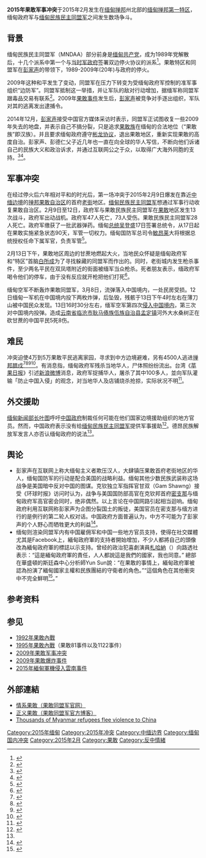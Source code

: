 {{Infobox military conflict
| conflict    = 2015年果敢军事冲突
| width       = 
| partof      = [[缅甸内战|缅甸内战]]
| image       = [[File:Kokang.svg|140px]]
| caption     = 绿色区域为果敢自治区在掸邦的位置
| date        = 2015年2月9日至2015年6月
| place       = [[缅甸|缅甸]][[果敢|果敢自治区]]
| coordinates = 
| map_type    = 
| map_relief  = 
| latitude    = 
| longitude   = 
| map_size    = 
| map_marksize = 
| map_caption = 
| map_label   = 
| territory   = 
| result      = 緬甸政府部隊勝利
| status      = 
| combatants_header = 
| combatant1  = {{flagicon|Burma}} [[缅甸国防军|缅甸政府军]]<br />[[File:Myannmar_Police_Force1.svg|22px]] [[缅甸警察部队|缅甸警察部队]]
| combatant2  = [[File:Flag_of_the_Myanmar_National_Democratic_Alliance_Army.svg|22px]] [[缅甸民族民主同盟军|缅甸民族民主同盟军]] (MNDAA)<br />{{flagicon image|Infobox AA.png}} [[若开军|若开军]] (AA)<br />{{flagicon image|Flag of the Ta'ang National Liberation Army.svg}} 德昂民族解放军 (TNLA)
| combatant3  = 
| commander1  = {{flagicon|Burma}} [[敏昂来|敏昂来]]
| commander2  = [[File:Flag_of_the_Myanmar_National_Democratic_Alliance_Army.svg|22px]] [[彭家声|彭家声]]
| commander3  = 
| units1      = 
| units2      = 
| units3      = 
| strength1   = 未知
| strength2   = 约2,000人<ref>{{cite web | url=http://www.irrawaddy.org/burma/47-govt-troops-killed-tens-thousands-flee-heavy-fighting-shan-state.html | title=47 Govt Troops Killed, Tens of Thousands Flee Heavy Fighting in Shan State | work=irrawaddy.org | accessdate=2015-02-18 | archive-date=2015-10-22 | archive-url=https://web.archive.org/web/20151022021417/http://www.irrawaddy.org/burma/47-govt-troops-killed-tens-thousands-flee-heavy-fighting-shan-state.html | dead-url=no }}</ref>
| strength3   = 
| casualties1 = 同盟军方面，称毙伤缅军已经超过700人（截止4月23日）<br />缅甸政府军声称126人死亡，359人受伤。<ref name="Xinhua1">{{cite web|url=http://news.xinhuanet.com/english/2015-04/19/c_134163197.htm|title=Myanmar says 126 soldiers have been killed in fight with Kokang army|work=Xinhua News Agency|date=2015-04-19|accessdate=2015-04-20|archive-date=2015-04-22|archive-url=https://web.archive.org/web/20150422123324/http://news.xinhuanet.com/english/2015-04/19/c_134163197.htm|dead-url=no}}</ref>
| casualties2 = 总伤亡72人
| casualties3 = 中国境内5人被误伤死亡，至少13人受伤。<ref>{{cite web | url=http://www.bjnews.com.cn/news/2015/03/15/356431.html | title=缅甸军机炸弹落入中国境内5死8伤 | work=新京报 | accessdate=2015-03-15 | archive-date=2015-09-23 | archive-url=https://web.archive.org/web/20150923205623/http://www.bjnews.com.cn/news/2015/03/15/356431.html | dead-url=no }}</ref><ref>{{cite web | url=http://www.bjnews.com.cn/news/2015/05/14/363455.html | title=缅甸两枚炮弹落入云南境内 已致5人受伤 | work=新京报 | accessdate=2015-05-14 | archive-date=2015-09-23 | archive-url=https://web.archive.org/web/20150923205631/http://www.bjnews.com.cn/news/2015/05/14/363455.html | dead-url=no }}</ref>超过6万名平民流离失所，大部分逃到中国云南边境南伞地区
| notes       = 
| campaignbox = 
}}
'''2015年果敢军事冲突'''于2015年2月发生在[[缅甸|缅甸]][[掸邦|掸邦]]州北部的[[缅甸掸邦第一特区|缅甸掸邦第一特区]]，缅甸政府军与[[缅甸民族民主同盟军|缅甸民族民主同盟军]]之间发生数场争斗。

== 背景 ==
{{main|缅甸民族民主同盟军}}
缅甸民族民主同盟军（MNDAA）部分前身是[[缅甸共产党|缅甸共产党]]，成为1989年党解散后，十几个派系中第一个与[[国家和平与发展委员会|当时军政府]]签署双边停火协议的派系<ref name="rfa.org">{{cite web | url=http://www.rfa.org/english/news/myanmar/kokang-02132015185129.html | title=Myanmar Kokang Rebels Deny Receiving Chinese Weapons | work=Radio Free Asia | accessdate=2015-02-18 | archive-date=2019-05-11 | archive-url=https://web.archive.org/web/20190511065757/http://www.rfa.org/english/news/myanmar/kokang-02132015185129.html | dead-url=no }}</ref>。果敢特区和同盟军在[[彭家声|彭家声]]的带领下，1989-2009年(20年)与政府的停火。

2009年这种和平发生了变动，同盟军在压力下转变为受缅甸政府军控制的准军事组织“边防军”。同盟军抵制这一举措，并让军队的敌对行动增加，据缅军称同盟军跟毒品交易有联系<ref name="dvb.no">{{cite web | url=http://www.dvb.no/news/kokang-enlist-allies-help-in-fight-against-burma-army-myanmar/48184 | script-title=en:Kokang enlist allies’ help in fight against Burma army | work=dvb.no | accessdate=2015-02-18 | author=NANG MYA NADI | archive-url=https://web.archive.org/web/20150923221153/http://www.dvb.no/news/kokang-enlist-allies-help-in-fight-against-burma-army-myanmar/48184 | archive-date=2015-09-23 | dead-url=yes }}</ref>。2009年[[2009年果敢军事冲突|果敢事件]]发生后，[[彭家声|彭家声]]被竞争对手逐出组织，军队对其的逃离发出逮捕令。

2014年12月，[[彭家声|彭家声]]接受中国官方媒体采访时表示，同盟军正试图收复一些2009年失去的地盘，并表示自己不搞分裂，只是追求[[果敢族|果敢族]]在缅甸的合法地位（“果敢族”即汉族）。并且要求缅甸政府遵守[[彬龙协议|彬龙协议]]，退出果敢地区，重新实现果敢的高度自治。彭家声、彭德仁父子近几年也一直在向全球的华人写信，不断向他们诉诸自己的民族大义和政治诉求，并通过互联网公之于众，以取得广大海外同胞的支持。<ref name="irrawaddy.org">{{cite web | url=http://www.irrawaddy.org/burma/burma-army-recovers-bodies-13-rebels-renewed-clash.html | title=Myanmar Army Troops Recover Bodies of 13 Rebels in Renewed Clash | work=irrawaddy.org | accessdate=2015-02-18 | archive-date=2015-02-16 | archive-url=https://web.archive.org/web/20150216181149/http://www.irrawaddy.org/burma/burma-army-recovers-bodies-13-rebels-renewed-clash.html | dead-url=no }}</ref><ref>{{cite web | url=http://www.irrawaddy.org/burma/thousands-reportedly-cross-china-flee-fighting-airstrikes-shan-state.html | title=Thousands Reportedly Cross Into China to Flee Fighting, Airstrikes in Shan State | work=irrawaddy.org | accessdate=2015-02-18 | archive-date=2015-02-14 | archive-url=https://web.archive.org/web/20150214033705/http://www.irrawaddy.org/burma/thousands-reportedly-cross-china-flee-fighting-airstrikes-shan-state.html | dead-url=no }}</ref>。

== 军事冲突 ==
在经过停火后六年相对平和的时光后，第一场冲突于2015年2月9日爆发在靠近[[中缅边境|中缅边境]]的[[掸邦|掸邦]][[果敢自治区|果敢自治区]]的首府[[老街_(果敢)|老街]]地区。[[缅甸民族民主同盟军|缅甸民族民主同盟军]]想通过军事行动收复果敢自治区。2月9日至12日，政府军与果敢民族民主同盟军在[[果敢|果敢]]地区发生13次战斗，政府军出动战机。政府军47人死亡，73人受伤。果敢民族民主同盟军28人死亡。政府军缴获了一批武器弹药。缅甸[[总统|总统]][[吴登盛|吴登盛]]17日签署总统令，从17日起在果敢实施紧急状态90天，军管一切权力。缅甸国防军总司令[[敏昂莱|敏昂莱]]大将根据总统授权任命下属军官，负责军管<ref>{{cite web | url=//mil.sohu.com/20150218/n409082578.shtml | title=果敢进紧急状态军管一切 3万人次边民进出中国 | accessdate=2015-02-18 | archive-date=2015-02-18 | archive-url=https://web.archive.org/web/20150218044657/http://mil.sohu.com/20150218/n409082578.shtml | dead-url=yes }}</ref>。

2月13日下午，果敢地区周边的甘蔗地燃起大火，当地民众怀疑是缅甸政府军和“特区”首脑[[白所成|白所成]]为了寻找躲藏的同盟军而作出的。同时，老街城内发生枪杀事件，至少两名平民在双凤塔附近的街面被缅军当众枪杀。死者朋友表示，缅政府军喝令他们的停车，由于没有反应就开枪把他们打死<ref>{{cite news|title=老街发生震惊事件：2名果敢平民遭缅军当众枪杀|url=http://www.cnwnews.com/html/soceity/cn_js/hqjs/20150220/692719.html|accessdate=2015-02-20|archive-url=https://web.archive.org/web/20150220164035/http://www.cnwnews.com/html/soceity/cn_js/hqjs/20150220/692719.html|archive-date=2015-02-20|dead-url=yes}}</ref>。

缅甸空军不断轰炸果敢同盟军，3月8日，流弹落入中国境内，一处民房受损。12日缅甸一军机在中国境内投下两枚炸弹，后坠毁，残骸于13日下午4时左右在薄刀山被中国民众发现。13日16时30分左右，缅军空军第四次[[2015年缅甸军机侵入云南事件|侵入中国境内]]，第三次对中国境内投弹。造成[[云南省|云南省]][[临沧市|临沧市]][[耿马傣族佤族自治县|耿马傣族佤族自治县]][[孟定镇|孟定镇]]河外大水桑树正在砍甘蔗的中国平民5死8伤。

== 难民 ==
冲突迫使4万到5万果敢平民逃离家园，寻求到中方边境避难，另有4500人逃进[[掸邦|掸邦]][[腊戍|腊戍]]<ref name="dvb.no1">{{cite web | url=http://www.dvb.no/news/47-burmese-soldiers-killed-in-kokang-conflict-state-media-burma-myanmar/48285 | title=47 Burmese soldiers killed in Kokang conflict: state media | work=dvb.no | accessdate=2015-02-18 | archive-url=https://web.archive.org/web/20150923221035/http://www.dvb.no/news/47-burmese-soldiers-killed-in-kokang-conflict-state-media-burma-myanmar/48285 | archive-date=2015-09-23 | dead-url=yes }}</ref><ref name="dvb.no3">{{cite web | url=http://www.dvb.no/news/tens-thousands-flee-war-airstrikes-kokang-region/48271 | title=Tens of thousands flee war, airstrikes in Kokang region | work=dvb.no | accessdate=2015-02-18 | author=ECHO HUI | archive-url=https://web.archive.org/web/20150328223618/http://www.dvb.no/news/tens-thousands-flee-war-airstrikes-kokang-region/48271 | archive-date=2015-03-28 | dead-url=yes }}</ref><ref>{{cite web | url=http://www.dvb.no/news/by-truck-by-bike-by-foot-the-exodus-from-laogai-burma-myanmar/48317 | title=By truck, by bike, by foot – the exodus from Laogai | work=dvb.no | accessdate=2015-02-18 | author=NANG MYA NADI And AYE NAI | archive-url=https://web.archive.org/web/20150218002529/http://www.dvb.no/news/by-truck-by-bike-by-foot-the-exodus-from-laogai-burma-myanmar/48317 | archive-date=2015-02-18 | dead-url=yes }}</ref><ref>{{cite web | url=http://www.irrawaddy.org/multimedia-burma/thousands-displaced-kokang-fighting-arrive-lashio.html | title=Thousands Displaced by Kokang Fighting Arrive in Lashio | work=irrawaddy.org | accessdate=2015-02-18 | archive-date=2015-02-16 | archive-url=https://web.archive.org/web/20150216192044/http://www.irrawaddy.org/multimedia-burma/thousands-displaced-kokang-fighting-arrive-lashio.html | dead-url=no }}</ref>。有消息指，缅甸政府军残杀当地华人，尸体照纷纷流出。台湾《[[蘋果日報_(台灣)|苹果日报]]》引述[[新浪微博|新浪微博]]消息，政府军捉捕华人，屠杀了其中100多人，並向军队灌输「防止中国入侵」的观念，对当地华人及店铺烧杀抢掠，实际状况不明<ref>{{cite web| url=http://www.news.seehua.com/archives/23359| title=传缅甸军残杀华人　恐怖尸照流出| accessdate=2015-02-18| deadurl=yes| archiveurl=https://web.archive.org/web/20150218212057/http://www.news.seehua.com/archives/23359| archivedate=2015-02-18}}</ref>。

== 外交援助 ==
[[缅甸新闻部长|缅甸新闻部长]][[叶图|叶图]]呼吁[[中国政府|中国政府]]制裁任何可能在他们国家边境援助组织的地方官员。然而，中国政府表示没有给[[缅甸民族民主同盟军|缅甸民族民主同盟军]]提供军事援助<ref name="afp">{{cite web |url=http://www.mizzima.com/mizzima-news/myanmar/item/17802-myanmar-airstrikes-hit-kokang-rebels |title=Myanmar airstrikes hit Kokang rebels |work=mizzima.com |accessdate=2015-02-18 |author=AFP |deadurl=yes |archiveurl=https://web.archive.org/web/20150310013123/http://mizzima.com/mizzima-news/myanmar/item/17802-myanmar-airstrikes-hit-kokang-rebels |archivedate=2015-03-10 }}</ref>。德昂民族解放军发言人亦否认缅甸政府的说法<ref name="rfa.org"/>。

== 舆论 ==
*彭家声在互联网上称大缅甸主义者欺压汉人，大肆镇压果敢首府老街地区的华人，缅甸国防军的行动是配合美国的战略利益。缅甸其他少数民族武装称这场战争是美国暗中反对中国的图谋。克钦独立军指挥官甘双（Gam Shawng）接受《环球时报》访问时认为，战争与美国国防部高官在克钦邦首府[[密支那|密支那]]与缅甸政府军高官密会同时，绝非偶然。以上言论在中国网路引起相当迴响。缅甸政府利用互联网称彭家声为企图分裂国土的叛徒，美国官员在密支那与缅方进行的是例行的第二轮人权对话。中国政府方面普遍认为，中方不可能为了彭家声的个人野心而牺牲更大的利益<ref>{{Cite web |url=http://cn.rfi.fr/%E4%B8%AD%E5%9B%BD/20150308-%E4%B8%AD%E7%BC%85%E8%BE%B9%E5%A2%83%E7%BD%91%E7%BB%9C%E6%88%98%E5%90%8C%E6%A0%B7%E6%BF%80%E7%83%88/ |title=中缅边境网络战同样激烈 |accessdate=2015-03-09 |archive-date=2015-03-10 |archive-url=https://web.archive.org/web/20150310030054/http://cn.rfi.fr/%E4%B8%AD%E5%9B%BD/20150308-%E4%B8%AD%E7%BC%85%E8%BE%B9%E5%A2%83%E7%BD%91%E7%BB%9C%E6%88%98%E5%90%8C%E6%A0%B7%E6%BF%80%E7%83%88/ |dead-url=no }}</ref>。
*缅甸则渲染同盟军内有中国雇佣军和中国一些地方官员支持，使得在社交媒體尤其是Facebook上，緬甸政府軍的支持者開始增加，不少人都將自己的頭像改為緬甸政府軍的標誌以示支持。曾经的政治犯喜劇演員[[札哈納|札哈納]]（{{lang-en|Zagana}}）向路透社表示：“這是緬甸政府軍的責任，人人都說這是我們的國家，我也同意。” 總部在華盛頓的斯廷森中心分析師Yun Sun說：“在果敢的事情上，緬甸政府軍被認為扮演了緬甸國家主權和民族團結的守衛者的角色。”“這個角色在其他衝突中不完全鮮明<ref>{{Cite web |url=http://hk.crntt.com/doc/1036/4/0/6/103640680_2.html?coluid=7&kindid=0&docid=103640680&mdate=0228095211 |title=果敢仍有零星衝突　緬政府軍形象意外改善 |accessdate=2015-03-09 |archive-date=2016-03-04 |archive-url=https://web.archive.org/web/20160304103342/http://hk.crntt.com/doc/1036/4/0/6/103640680_2.html?coluid=7&kindid=0&docid=103640680&mdate=0228095211 |dead-url=no }}</ref>。”

== 参考资料 ==
{{reflist|2}}
== 参见 ==
*[[1992年果敢內戰|1992年果敢內戰]]
*[[1995年果敢內戰|1995年果敢內戰]]（果敢81事件以及1122事件）
*[[2009年果敢军事冲突|2009年果敢军事冲突]]
*[[2009年果敢爆炸事件|2009年果敢爆炸事件]]
*[[2015年緬甸軍機侵入雲南事件|2015年緬甸軍機侵入雲南事件]]

== 外部連結 ==
* [https://web.archive.org/web/20150417062616/http://www.guogan81.com/ 情系果敢（果敢同盟军官网）]
* [http://blog.sina.com.cn/u/2632486530 正义果敢（果敢同盟军官方博客）]{{Wayback|url=http://blog.sina.com.cn/u/2632486530 |date=20150318195447 }}
* [http://www.presstv.ir/Detail/2015/02/17/398007/1000s-of-Myanmarese-enter-China Thousands of Myanmar refugees flee violence to China]{{Wayback|url=http://www.presstv.ir/Detail/2015/02/17/398007/1000s-of-Myanmarese-enter-China |date=20160305013936 }}

{{缅甸反政府武装}}
{{coord|23|41|30|N|98|45|45|E|type:asia_region:MY_scale:1000|display=title}}

[[Category:2015年缅甸|Category:2015年缅甸]]
[[Category:2015年冲突|Category:2015年冲突]]
[[Category:中缅边界|Category:中缅边界]]
[[Category:缅甸国内冲突|Category:缅甸国内冲突]]
[[Category:2015年2月|Category:2015年2月]]
[[Category:果敢|Category:果敢]]
[[Category:反中情緒|Category:反中情緒]]